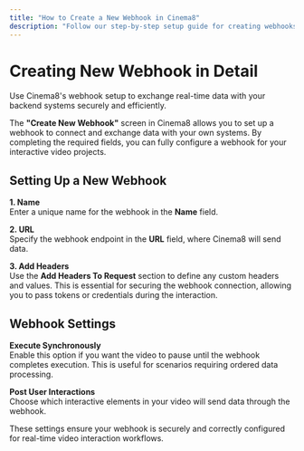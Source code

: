 ---
title: "How to Create a New Webhook in Cinema8"
description: "Follow our step‑by‑step setup guide for creating webhooks: naming, URL setup, headers, & sync settings for smooth data flow. Visit Cinema8."
---


# Creating New Webhook in Detail

<Callout type="info">
Use Cinema8's webhook setup to exchange real-time data with your backend systems securely and efficiently.
</Callout>

The **"Create New Webhook"** screen in Cinema8 allows you to set up a webhook to connect and exchange data with your own systems. By completing the required fields, you can fully configure a webhook for your interactive video projects.

## Setting Up a New Webhook

**1. Name**  
Enter a unique name for the webhook in the **Name** field.

**2. URL**  
Specify the webhook endpoint in the **URL** field, where Cinema8 will send data.

**3. Add Headers**  
Use the **Add Headers To Request** section to define any custom headers and values. This is essential for securing the webhook connection, allowing you to pass tokens or credentials during the interaction.

## Webhook Settings

**Execute Synchronously**  
Enable this option if you want the video to pause until the webhook completes execution. This is useful for scenarios requiring ordered data processing.

**Post User Interactions**  
Choose which interactive elements in your video will send data through the webhook.

<Callout type="important">
These settings ensure your webhook is securely and correctly configured for real-time video interaction workflows.
</Callout>
